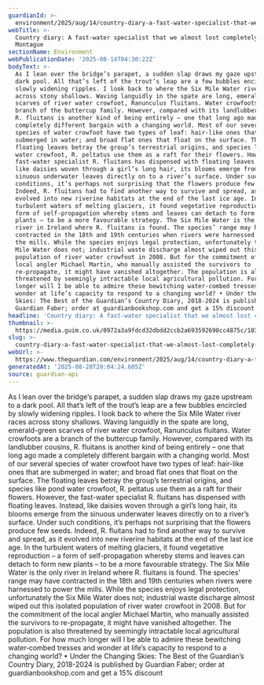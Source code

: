 ```yaml
---
guardianId: >-
  environment/2025/aug/14/country-diary-a-fast-water-specialist-that-we-almost-lost-completely
webTitle: >-
  Country diary: A fast-water specialist that we almost lost completely | Mary
  Montague
sectionName: Environment
webPublicationDate: '2025-08-14T04:30:22Z'
bodyText: >-
  As I lean over the bridge’s parapet, a sudden slap draws my gaze upstream to a
  dark pool. All that’s left of the trout’s leap are a few bubbles encircled by
  slowly widening ripples. I look back to where the Six Mile Water river races
  across stony shallows. Waving languidly in the spate are long, emerald-green
  scarves of river water crowfoot, Ranunculus fluitans. Water crowfoots are a
  branch of the buttercup family. However, compared with its landlubber cousins,
  R. fluitans is another kind of being entirely – one that long ago made a
  completely different bargain with a changing world. Most of our several
  species of water crowfoot have two types of leaf: hair-like ones that are
  submerged in water; and broad flat ones that float on the surface. The
  floating leaves betray the group’s terrestrial origins, and species like pond
  water crowfoot, R. peltatus use them as a raft for their flowers. However, the
  fast-water specialist R. fluitans has dispensed with floating leaves. Instead,
  like daisies woven through a girl’s long hair, its blooms emerge from the
  sinuous underwater leaves directly on to a river’s surface. Under such
  conditions, it’s perhaps not surprising that the flowers produce few seeds.
  Indeed, R. fluitans had to find another way to survive and spread, as it
  evolved into new riverine habitats at the end of the last ice age. In the
  turbulent waters of melting glaciers, it found vegetative reproduction – a
  form of self-propagation whereby stems and leaves can detach to form new
  plants – to be a more favourable strategy. The Six Mile Water is the only
  river in Ireland where R. fluitans is found. The species’ range may have
  contracted in the 18th and 19th centuries when rivers were harnessed to power
  the mills. While the species enjoys legal protection, unfortunately the Six
  Mile Water does not; industrial waste discharge almost wiped out this isolated
  population of river water crowfoot in 2008. But for the commitment of the
  local angler Michael Martin, who manually assisted the survivors to
  re-propagate, it might have vanished altogether. The population is also
  threatened by seemingly intractable local agricultural pollution. For how much
  longer will I be able to admire these bewitching water‑combed tresses and
  wonder at life’s capacity to respond to a changing world? • Under the Changing
  Skies: The Best of the Guardian’s Country Diary, 2018-2024 is published by
  Guardian Faber; order at guardianbookshop.com and get a 15% discount
headline: 'Country diary: A fast-water specialist that we almost lost completely'
thumbnail: >-
  https://media.guim.co.uk/0972a3a9fdcd32dbdd2ccb2a693592698cc4875c/103_0_3310_2648/500.jpg
slug: >-
  country-diary-a-fast-water-specialist-that-we-almost-lost-completely-or-mary-montague
webUrl: >-
  https://www.theguardian.com/environment/2025/aug/14/country-diary-a-fast-water-specialist-that-we-almost-lost-completely
generatedAt: '2025-08-28T20:04:24.605Z'
source: guardian-api
---
```

As I lean over the bridge’s parapet, a sudden slap draws my gaze upstream to a dark pool. All that’s left of the trout’s leap are a few bubbles encircled by slowly widening ripples. I look back to where the Six Mile Water river races across stony shallows. Waving languidly in the spate are long, emerald-green scarves of river water crowfoot, Ranunculus fluitans. Water crowfoots are a branch of the buttercup family. However, compared with its landlubber cousins, R. fluitans is another kind of being entirely – one that long ago made a completely different bargain with a changing world. Most of our several species of water crowfoot have two types of leaf: hair-like ones that are submerged in water; and broad flat ones that float on the surface. The floating leaves betray the group’s terrestrial origins, and species like pond water crowfoot, R. peltatus use them as a raft for their flowers. However, the fast-water specialist R. fluitans has dispensed with floating leaves. Instead, like daisies woven through a girl’s long hair, its blooms emerge from the sinuous underwater leaves directly on to a river’s surface. Under such conditions, it’s perhaps not surprising that the flowers produce few seeds. Indeed, R. fluitans had to find another way to survive and spread, as it evolved into new riverine habitats at the end of the last ice age. In the turbulent waters of melting glaciers, it found vegetative reproduction – a form of self-propagation whereby stems and leaves can detach to form new plants – to be a more favourable strategy. The Six Mile Water is the only river in Ireland where R. fluitans is found. The species’ range may have contracted in the 18th and 19th centuries when rivers were harnessed to power the mills. While the species enjoys legal protection, unfortunately the Six Mile Water does not; industrial waste discharge almost wiped out this isolated population of river water crowfoot in 2008. But for the commitment of the local angler Michael Martin, who manually assisted the survivors to re-propagate, it might have vanished altogether. The population is also threatened by seemingly intractable local agricultural pollution. For how much longer will I be able to admire these bewitching water‑combed tresses and wonder at life’s capacity to respond to a changing world? • Under the Changing Skies: The Best of the Guardian’s Country Diary, 2018-2024 is published by Guardian Faber; order at guardianbookshop.com and get a 15% discount
